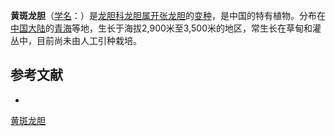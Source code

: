 {{Infraspeciesbox
| name = 黄斑龙胆
| status = 
| status_system = 
| image =
| genus = Gentiana
| species link = 开张龙胆
| species = aperta
| varietas = aureo-punctata
| authority = 
}}

'''黄斑龙胆'''（[[学名|学名]]：{{lang|la|''Gentiana aperta'' var. ''aureo-punctata''}}）是[[龙胆科|龙胆科]][[龙胆属|龙胆属]][[开张龙胆|开张龙胆]]的[[变种|变种]]，是中国的特有植物。分布在[[中国大陆|中国大陆]]的[[青海|青海]]等地，生长于海拔2,900米至3,500米的地区，常生长在草甸和灌丛中，目前尚未由人工引种栽培。

== 参考文献 ==
<div class="references-small">
* {{cite web| url =http://www.bioinfo.cn/db05/KmzwSpecies.php?action=view&id=30527| title =黄斑龙胆（变种）| work =《中国高等植物数据库全库》| publisher =中国科学院微生物研究所| author =昆明植物研究所| accessdate =2009-02-26| deadurl =yes| archiveurl =https://web.archive.org/web/20160305053204/http://www.bioinfo.cn/db05/KmzwSpecies.php?action=view&id=30527| archivedate =2016-03-05}}
</div>
{{Taxonbar|from=Q11177570}}

[[Category:龙胆属|黄斑龙胆]]


{{植物小作品}}